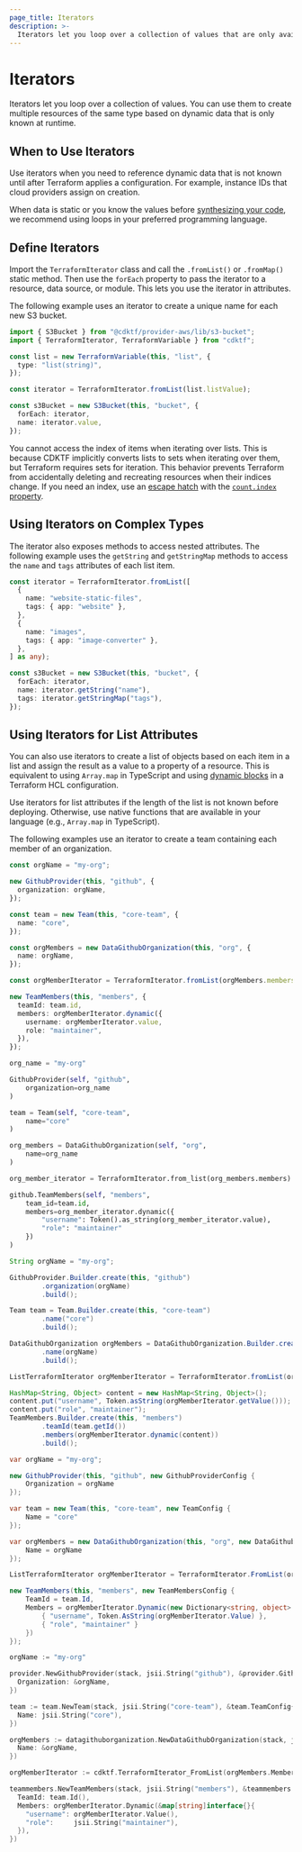 ```yaml
---
page_title: Iterators
description: >-
  Iterators let you loop over a collection of values that are only available at runtime.
---
```


# Iterators

Iterators let you loop over a collection of values. You can use them to create multiple resources of the same type based on dynamic data that is only known at runtime.

## When to Use Iterators

Use iterators when you need to reference dynamic data that is not known until after Terraform applies a configuration. For example, instance IDs that cloud providers assign on creation.

When data is static or you know the values before [synthesizing your code](/cdktf/cli-reference/commands#synth), we recommend using loops in your preferred programming language.

## Define Iterators

Import the `TerraformIterator` class and call the `.fromList()` or `.fromMap()` static method. Then use the `forEach` property to pass the iterator to a resource, data source, or module. This lets you use the iterator in attributes.

The following example uses an iterator to create a unique name for each new S3 bucket.

```typescript
import { S3Bucket } from "@cdktf/provider-aws/lib/s3-bucket";
import { TerraformIterator, TerraformVariable } from "cdktf";

const list = new TerraformVariable(this, "list", {
  type: "list(string)",
});

const iterator = TerraformIterator.fromList(list.listValue);

const s3Bucket = new S3Bucket(this, "bucket", {
  forEach: iterator,
  name: iterator.value,
});
```

You cannot access the index of items when iterating over lists. This is because CDKTF implicitly converts lists to sets when iterating over them, but Terraform requires sets for iteration. This behavior prevents Terraform from accidentally deleting and recreating resources when their indices change. If you need an index, use an [escape hatch](/cdktf/concepts/resources#escape-hatch) with the [`count.index` property](/language/meta-arguments/count).

## Using Iterators on Complex Types

The iterator also exposes methods to access nested attributes. The following example uses the `getString` and `getStringMap` methods to access the `name` and `tags` attributes of each list item.

```typescript
const iterator = TerraformIterator.fromList([
  {
    name: "website-static-files",
    tags: { app: "website" },
  },
  {
    name: "images",
    tags: { app: "image-converter" },
  },
] as any);

const s3Bucket = new S3Bucket(this, "bucket", {
  forEach: iterator,
  name: iterator.getString("name"),
  tags: iterator.getStringMap("tags"),
});
```

## Using Iterators for List Attributes

You can also use iterators to create a list of objects based on each item in a list and assign the result as a value to a property of a resource. This is equivalent to using `Array.map` in TypeScript and using [dynamic blocks](/language/expressions/dynamic-blocks) in a Terraform HCL configuration.

Use iterators for list attributes if the length of the list is not known before deploying. Otherwise, use native functions that are available in your language (e.g., `Array.map` in TypeScript).

The following examples use an iterator to create a team containing each member of an organization.

<CodeTabs>

```typescript
const orgName = "my-org";

new GithubProvider(this, "github", {
  organization: orgName,
});

const team = new Team(this, "core-team", {
  name: "core",
});

const orgMembers = new DataGithubOrganization(this, "org", {
  name: orgName,
});

const orgMemberIterator = TerraformIterator.fromList(orgMembers.members);

new TeamMembers(this, "members", {
  teamId: team.id,
  members: orgMemberIterator.dynamic({
    username: orgMemberIterator.value,
    role: "maintainer",
  }),
});
```

```python
org_name = "my-org"

GithubProvider(self, "github",
    organization=org_name
)

team = Team(self, "core-team",
    name="core"
)

org_members = DataGithubOrganization(self, "org",
    name=org_name
)

org_member_iterator = TerraformIterator.from_list(org_members.members)

github.TeamMembers(self, "members",
    team_id=team.id,
    members=org_member_iterator.dynamic({
        "username": Token().as_string(org_member_iterator.value),
        "role": "maintainer"
    })
)
```

```java
String orgName = "my-org";

GithubProvider.Builder.create(this, "github")
        .organization(orgName)
        .build();

Team team = Team.Builder.create(this, "core-team")
        .name("core")
        .build();

DataGithubOrganization orgMembers = DataGithubOrganization.Builder.create(this, "org")
        .name(orgName)
        .build();

ListTerraformIterator orgMemberIterator = TerraformIterator.fromList(orgMembers.getMembers());

HashMap<String, Object> content = new HashMap<String, Object>();
content.put("username", Token.asString(orgMemberIterator.getValue()));
content.put("role", "maintainer");
TeamMembers.Builder.create(this, "members")
        .teamId(team.getId())
        .members(orgMemberIterator.dynamic(content))
        .build();
```

```csharp
var orgName = "my-org";

new GithubProvider(this, "github", new GithubProviderConfig {
    Organization = orgName
});

var team = new Team(this, "core-team", new TeamConfig {
    Name = "core"
});

var orgMembers = new DataGithubOrganization(this, "org", new DataGithubOrganizationConfig {
    Name = orgName
});

ListTerraformIterator orgMemberIterator = TerraformIterator.FromList(orgMembers.Members);

new TeamMembers(this, "members", new TeamMembersConfig {
    TeamId = team.Id,
    Members = orgMemberIterator.Dynamic(new Dictionary<string, object> {
        { "username", Token.AsString(orgMemberIterator.Value) },
        { "role", "maintainer" }
    })
});
```

```go
orgName := "my-org"

provider.NewGithubProvider(stack, jsii.String("github"), &provider.GithubProviderConfig{
  Organization: &orgName,
})

team := team.NewTeam(stack, jsii.String("core-team"), &team.TeamConfig{
  Name: jsii.String("core"),
})

orgMembers := datagithuborganization.NewDataGithubOrganization(stack, jsii.String("org"), &datagithuborganization.DataGithubOrganizationConfig{
  Name: &orgName,
})

orgMemberIterator := cdktf.TerraformIterator_FromList(orgMembers.Members())

teammembers.NewTeamMembers(stack, jsii.String("members"), &teammembers.TeamMembersConfig{
  TeamId: team.Id(),
  Members: orgMemberIterator.Dynamic(&map[string]interface{}{
    "username": orgMemberIterator.Value(),
    "role":     jsii.String("maintainer"),
  }),
})
```

</CodeTabs>
